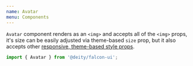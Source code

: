 ```yaml
---
name: Avatar
menu: Components
---
```



<ThemePreview of={Avatar} />


`Avatar` component renders as an `<img>` and accepts all of the `<img>` props, it's size can be easily adjusted via theme-based `size` prop,
 but it also accepts other [responsive, theme-based style props](/responsive-props).

```javascript
import { Avatar } from '@deity/falcon-ui';
```

<Playground>
  <Avatar src="http://i.pravatar.cc/150?img=69" mr="lg"/>
  <Avatar src="http://i.pravatar.cc/150?img=10" size="xxxl" title="Happy face" alt="Mrs Smith" />
</Playground>
